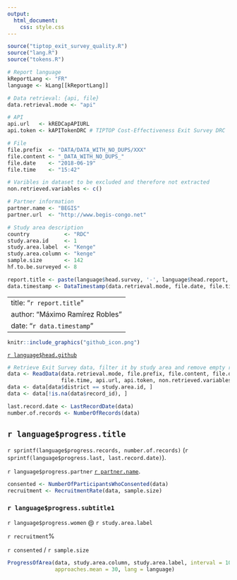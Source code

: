 ```yaml
---
output: 
  html_document: 
    css: style.css
---
```

```r
source("tiptop_exit_survey_quality.R")
source("lang.R")
source("tokens.R")

# Report language
kReportLang <- "FR"
language <- kLang[[kReportLang]]

# Data retrieval: {api, file}
data.retrieval.mode <- "api"

# API
api.url   <- kREDCapAPIURL
api.token <- kAPITokenDRC # TIPTOP Cost-Effectiveness Exit Survey DRC

# File
file.prefix  <- "DATA/DATA_WITH_NO_DUPS/XXX"
file.content <- "_DATA_WITH_NO_DUPS_"
file.date    <- "2018-06-19"
file.time    <- "15:42"

# Varibles in dataset to be excluded and therefore not extracted
non.retrieved.variables <- c()

# Partner information
partner.name <- "BEGIS"
partner.url  <- "http://www.begis-congo.net"

# Study area description
country           <- "RDC"
study.area.id     <- 1
study.area.label  <- "Kenge"
study.area.column <- "kenge"
sample.size       <- 142
hf.to.be.surveyed <- 8

report.title <- paste(language$head.survey, '-', language$head.report, ':', country, '-', study.area.label)
data.timestamp <- DataTimestamp(data.retrieval.mode, file.date, file.time)
```
---
title: "`r report.title`"
author: "Máximo Ramírez Robles"
date: "`r data.timestamp`"
---

```r
knitr::include_graphics("github_icon.png")
```
[`r language$head.github`](https://github.com/maxramirez84/r_tiptop_exit_survey_data_quality_report)

```r
# Retrieve Exit Survey data, filter it by study area and remove empty records
data <- ReadData(data.retrieval.mode, file.prefix, file.content, file.date, 
                 file.time, api.url, api.token, non.retrieved.variables)
data <- data[data$district == study.area.id, ]
data <- data[!is.na(data$record_id), ]

last.record.date <- LastRecordDate(data)
number.of.records <- NumberOfRecords(data)
```

## `r language$progress.title`

`r sprintf(language$progress.records, number.of.records)` 
(`r sprintf(language$progress.last, last.record.date)`).

`r language$progress.partner` [`r partner.name`](`r partner.url`).

```r
consented <- NumberOfParticipantsWhoConsented(data)
recruitment <- RecruitmentRate(data, sample.size)
```

### `r language$progress.subtitle1`

<div class="col-left text-center">
  `r language$progress.women` @ `r study.area.label`

  <span class="big-number">`r recruitment`%</span>

  `r consented` / `r sample.size`
</div>

```r
ProgressOfArea(data, study.area.column, study.area.label, interval = 10, 
               approaches.mean = 30, lang = language)
```